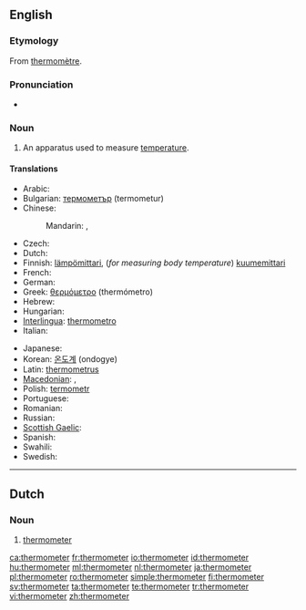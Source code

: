 ==English==
{{wikipedia}}

===Etymology===
From {{etyl|fr}} [[thermomètre]].

===Pronunciation===
* {{audio|en-us-thermometer.ogg|Audio (US)}}

===Noun===
{{en-noun}}

# {{measuring instrument}} An apparatus used to measure [[temperature]].

====Translations====
{{trans-top|apparatus used to measure temperature}}
* Arabic: {{t|ar|ترمومتر|m|tr=tirmumítr|sc=Arab}}
* Bulgarian: [[термометър]] (termometur) {{m}}
* Chinese:
*: Mandarin: {{t-|cmn|溫度計|sc=Hani|xs=Mandarin}},  {{t-|cmn|温度计|tr=wēndùjì|sc=Hani|xs=Mandarin}}
* Czech: {{t-|cs|teploměr|m}}
* Dutch: {{t+|nl|thermometer|m}}
* Finnish: [[lämpömittari]], (''for measuring body temperature'') [[kuumemittari]]
* French: {{t+|fr|thermomètre|m}}
* German: {{t+|de|Thermometer|n}}
* Greek: [[θερμόμετρο]] (thermómetro) {{m}}
* Hebrew: {{he-translation|מדחם|mad'chom}}
* Hungarian: {{t+|hu|hőmérő}}
* [[Interlingua]]: [[thermometro]]
* Italian: {{t+|it|termometro|m}}
{{trans-mid}}
* Japanese: {{t|ja|温度計|tr=おんどけい, ondokei|sc=Jpan}}
* Korean: [[온도계]] (ondogye)
* Latin: [[thermometrus]] {{m}}
* [[Macedonian]]: {{t-|mk|термометар|m|tr=termométar|sc=Cyrl|xs=Macedonian}},  {{t|mk|топломер|m|tr=toplomér|sc=Cyrl|xs=Macedonian}}
* Polish: [[termometr]] {{m}}
* Portuguese: {{t-|pt|termômetro|m}}
* Romanian: {{t|ro|termometru|n}}
* Russian: {{t|ru|термометр|m|tr=termómetr|sc=Cyrl}}
* [[Scottish Gaelic]]: {{t-|gd|teas-mheidh|f|xs=Scottish Gaelic}}
* Spanish: {{t-|es|termómetro|m}}
* Swahili: {{t|sw|vikipimajoto|xs=Swahili}}
* Swedish: {{t+|sv|termometer|c}}
{{trans-bottom}}

----

==Dutch==

===Noun===
{{nl-noun|g=m|thermometers|dim=*}}

# {{meteorology|lang=nl}} [[thermometer#English|thermometer]]

[[ca:thermometer]]
[[fr:thermometer]]
[[io:thermometer]]
[[id:thermometer]]
[[hu:thermometer]]
[[ml:thermometer]]
[[nl:thermometer]]
[[ja:thermometer]]
[[pl:thermometer]]
[[ro:thermometer]]
[[simple:thermometer]]
[[fi:thermometer]]
[[sv:thermometer]]
[[ta:thermometer]]
[[te:thermometer]]
[[tr:thermometer]]
[[vi:thermometer]]
[[zh:thermometer]]